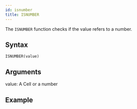 ```yaml
---
id: isnumber
title: ISNUMBER
---
```


The `ISNUMBER` function checks if the value refers to a number.

## Syntax

```
ISNUMBER(value)
```

## Arguments

value: A Cell or a number

## Example